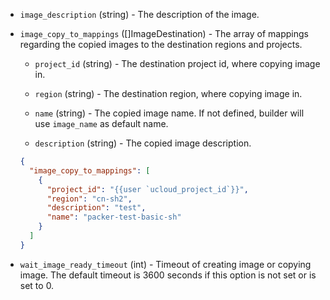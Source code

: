<!-- Code generated from the comments of the ImageConfig struct in builder/ucloud/common/image_config.go; DO NOT EDIT MANUALLY -->

- `image_description` (string) - The description of the image.

- `image_copy_to_mappings` ([]ImageDestination) - The array of mappings regarding the copied images to the destination regions and projects.

  - `project_id` (string) - The destination project id, where copying image in.

  - `region` (string) - The destination region, where copying image in.

  - `name` (string) - The copied image name. If not defined, builder will use `image_name` as default name.

  - `description` (string) - The copied image description.

  ```json
  {
    "image_copy_to_mappings": [
      {
        "project_id": "{{user `ucloud_project_id`}}",
        "region": "cn-sh2",
        "description": "test",
        "name": "packer-test-basic-sh"
      }
    ]
  }
  ```

- `wait_image_ready_timeout` (int) - Timeout of creating image or copying image. The default timeout is 3600 seconds if this option
  is not set or is set to 0.
